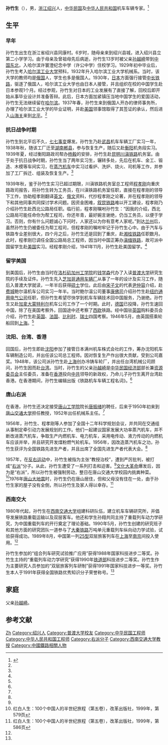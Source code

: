 '''孙竹生'''（{{bd|1914年|10月22日||}}），男，[[浙江省|浙江]][[绍兴县|绍兴]]人，[[中华民国|中华民国]]及[[中华人民共和国|中华人民共和国]]机车车辆专家。<ref name=sina>{{Cite web|title=我国著名的机车车辆专家——西南交大孙竹生教授|url=http://news.sina.com.cn/c/edu/2006-04-07/10299558303.shtml|accessdate=2006-04-07|work=新浪|archive-date=2016-03-04|archive-url=https://web.archive.org/web/20160304221038/http://news.sina.com.cn/c/edu/2006-04-07/10299558303.shtml|dead-url=no}}</ref>

== 生平 ==
=== 早年 ===
孙竹生出生在浙江省绍兴县同康村。6岁时，随母亲来到绍兴县城，进入绍兴县立第二小学学习。由于母亲及曾祖母先后病逝，孙竹生13岁时被父亲[[孙越崎|孙越崎]]带到[[中国东北|中国东北]]，入哈尔滨许寰澄纪念中学（许公中学）住校学习。1929年初中毕业后，孙竹生考入[[哈尔滨工业大学|哈尔滨工业大学]]预科，1932年升入哈尔滨工业大学机械系。当时，该大学的教师均是[[俄国|俄国]]人，学生也多是俄国人。1930年，[[日本|日本]]方面强行接管[[中长铁路|中长铁路]]，驱逐了俄国人，哈尔滨工业大学也由日本人接管，并且组织在校的中国学生赴日本参观1个月。经过参观，孙竹生对日本的工业发展有了直接了解，回校后即开始从事毕业设计并准备答辩。此后，日本方面加紧镇压当地中国学生的爱国活动，孙竹生无法继续留在[[哈尔滨|哈尔滨]]。1937年春，孙竹生来到俄国人开办的律师事务所，办理了哈尔滨工业大学的毕业证明，并赴[[美国|美国]]领事馆取得了其签证的承认，然后进入[[山海关|山海关]]来到[[北平|北平]]。<ref name=sina/>

=== 抗日战争时期 ===
孙竹生到北平后不久，[[七七事变|七七事变]]爆发。孙竹生乃赴[[武昌|武昌]]机车车辆工厂实习一年，1938年秋，随该工厂迁至[[湖南|湖南]][[郴县|郴县]]，参与恢复生产，随后又赴[[衡阳|衡阳]]机务段实习。1939年夏，经过衡阳路政司帮办[[杨毅|杨毅]]的安排，孙竹生赴[[昆明|昆明]][[川滇铁路|川滇铁路]]机务室。由于处于抗日战争时期，孙竹生当了两年实习生，辗转多处，先后在机车、金工、锻造、木模等车间实习，在[[蒸汽机车|蒸汽机车]]中实习过看炉、洗炉、烧火、司机等工作，并参加了工厂拆迁、组装及恢复生产。<ref name=sina/>

1939年秋，鉴于孙竹生实习已超过期限，川滇铁路机务室总工程师[[程孝刚|程孝刚]]向重庆路政司报告，将孙竹生转为工务员，在川滇铁路机务室任职，直接在程孝刚的领导下工作，协助程孝刚翻译[[英文|英文]]、[[俄文|俄文]]资料，代抄程孝刚之论著，并在程孝刚的领导下和其他同事共同探讨学术问题。因资金困难，[[叙昆铁路|叙昆铁路]]难以开工建设，程孝刚乃介绍孙竹生赴西北公路局任职。临行前，程孝刚嘱咐孙竹生：“因我的介绍，西北公路局可能任命你为帮工程司，你还年青，最好婉言谢绝，仍当工务员，以便于学习。否则，你有什么问题诚心下问时，人家还以为你有意考人家呢。”到达[[兰州|兰州]]后，虽然孙竹生仍被委任为帮工程司，但程孝刚的嘱咐牢记于孙竹生心中。由于汽车与铁路专业差别很大，四个月之后，孙竹生还是回到了重庆，赴[[湘桂铁路|湘桂铁路]]任职数月。此时，程孝刚巳调任全国公路局总工程师，因当时中国正筹办[[滇缅铁路|滇缅铁路]]，故可派中国留学生赴[[美国|美国]]实习。经程孝刚介绍，1941年11月，孙竹生赴美国留学。<ref name=sina/>

=== 留学美国 ===
到美国后，孙竹生由当时在[[洛杉矶|洛杉矶]][[加州工学院|加州工学院]]的[[钱学森|钱学森]]代办了入读[[普渡大学|普渡大学]]研究生院的手续及证件。孙竹生先入[[芝加哥|芝加哥]][[通用汽车|通用车辆厂]]从事了一年的设计及实习工作，随后入普渡大学就读，一年半后获得[[硕士|硕士]]学位。此后由[[宋子文|宋子文]]的代表[[尹仲容|尹仲容]]介绍，赴[[费城|费城]]鲍尔温机车公司实习一年半。当时鲍尔温公司董事[[康佛司|康佛司]]介绍孙竹生赴[[纽约|纽约]][[通用电气公司|通用电气公司]]任职，但孙竹生希望尽快学到机车车辆技术回中国服务，乃谢绝。孙竹生又赴[[加拿大|加拿大]][[蒙特利尔|蒙特利尔]]机车公司工作了一个时期。此时，[[德国|德国]]已投降，孙竹生速回中国，除了在美国考察外，回国途中还考察了[[西欧|西欧]]铁路。经中国驻[[英国|英国]]购料委员会介绍，孙竹生赴[[英国|英国]]、[[法国|法国]]、[[比利时|比利时]]、[[瑞士|瑞士]]四国考察。1946年5月，由英国搭乘轮船回到[[上海|上海]]。<ref name=sina/>

=== 沈阳、台湾、香港 ===
回国后，孙竹生即赴[[沈阳|沈阳]]参加了接管日本满州机车株式会社的工作，筹办沈阳机车车辆制造公司，并出任该公司总工程师。因对恢复生产作出很大贡献，受到公司嘉奖。1948年，该公司派孙竹生赴[[上海|上海]]创办冷铸车轮厂，并出任台湾机械公司顾问，孙竹生因而赴[[台湾|台湾]]。当时，孙竹生的父亲[[孙越崎|孙越崎]]是[[中华民国经济部|中华民国经济部]]部长兼[[资源委员会|资源委员会]]主任委员，准备在[[香港|香港]]投向[[中共|中共]]领导的新政权，乃命儿子孙竹生离开台湾赴香港。在香港期间，孙竹生编辑出版《铁路机车车辆工程名词》。<ref name=sina/>

=== 唐山右派 ===
在香港，孙竹生还决定接受[[唐山工学院|唐山工学院]]院长[[唐振绪|唐振绪]]的聘任，后来于1950年初来到[[唐山交通大学|唐山交通大学]]担任教授，1952年出任机械系主任。<ref name=sina/>

1956年，孙竹生、程孝刚等人参加了全国十二年科学规划会议，并共同在交通组从事制定牵引动力发展规划的工作。他们一起建议国家发展大功率蒸汽机车，并不断改进蒸汽机车，争取生产内燃机车、电力机车，采用电传动、液力传动的内燃机车应该并举，并且研究开发煤粉燃气轮机车。1956年，因改造蒸汽机车之功，孙竹生获评为全国铁路先进生产者，并且出席了全国先进生产者代表大会。<ref name=sina/>

1957年，在[[反右运动|反右运动]]中，孙竹生被指为主张“教授治校”，遭到严厉批判，被打成“[[右派|右派]]”分子。从此，孙竹生遭受了一系列打击和迫害。<ref name=sina/>[[文化大革命|文化大革命]]爆发后，因为是“右派”，所以孙竹生被强制劳动，整日在唐山交通大学校园内挑粪种菜。<ref>红白人生：100个中国人的半世纪旅程（第五卷），改革出版社，1999年，第579页</ref>1976年[[唐山大地震|唐山大地震]]时，孙竹生仍在唐山居住，但和父母没有住在一处，由于孙竹生家的屋子没有全倒，所以孙竹生及家人得以幸存。<ref>红白人生：100个中国人的半世纪旅程（第五卷），改革出版社，1999年，第586页</ref>

=== 西南交大 ===
1980年代起，孙竹生在[[西南交通大学|西南交通大学]]组建科研队伍，建立机车车辆研究所，并倡导发展铁路重载运输以及双层客车。他还和学生孙翔共同主持了重载列车动力学研究，为中国重载列车的开行奠定了理论基础。1990年5月，孙竹生创建的研究班子和其他方面的研究团队一道参与了[[大秦铁路|大秦铁路]]万吨单元重载列车纵向动力学试验，试验获得成功。1989年8月，中国第一列[[中国铁路25型客车#25.5m空调双层客车（1987年）|25型]]双层旅客列车在[[上海|上海]]至[[南京|南京]]间投入使用。<ref name=sina/>

孙竹生参加的“组合列车研究试验推广应用”获得1988年国家科技进步二等奖。孙竹生主持的“重载列车动力学研究”获得1990年[[中华人民共和国铁道部|铁道部]]科技进步二等奖。孙竹生作为主要研究人员参加的“双层旅客列车研制”获得1991年国家科技进步一等奖。孙竹生本人于1991年获得全国铁路优秀知识分子荣誉称号。<ref name=sina/>

== 家庭 ==
父亲[[孙越崎|孙越崎]]。

== 参考文献 ==
{{reflist}}

{{Authority control}}
{{DEFAULTSORT:Sun孙}}
[[Category:孙姓|Zh]]
[[Category:绍兴人|Category:绍兴人]]
[[Category:普渡大学校友|Category:普渡大学校友]]
[[Category:中华民国工程师|Category:中华民国工程师]]
[[Category:中华人民共和国工程师|Category:中华人民共和国工程师]]
[[Category:右派分子|Category:右派分子]]
[[Category:西南交通大学教授|Category:西南交通大学教授]]
[[Category:中國鐵路相關人物|Category:中國鐵路相關人物]]